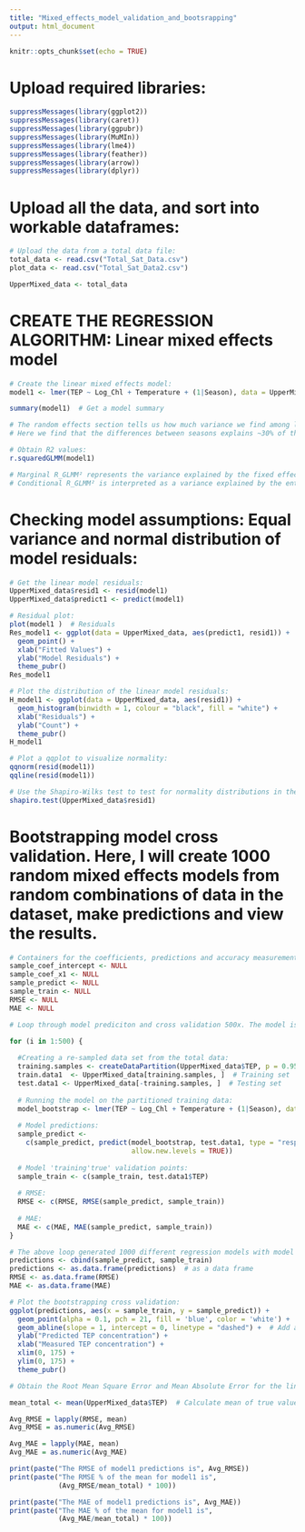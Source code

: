 ```yaml
---
title: "Mixed_effects_model_validation_and_bootsrapping"
output: html_document
---
```


```r
knitr::opts_chunk$set(echo = TRUE)
```


# Upload required libraries:
```r

suppressMessages(library(ggplot2))
suppressMessages(library(caret))
suppressMessages(library(ggpubr))
suppressMessages(library(MuMIn))
suppressMessages(library(lme4))
suppressMessages(library(feather))
suppressMessages(library(arrow))
suppressMessages(library(dplyr))

```


# Upload all the data, and sort into workable dataframes:
```r

# Upload the data from a total data file:
total_data <- read.csv("Total_Sat_Data.csv")
plot_data <- read.csv("Total_Sat_Data2.csv")

UpperMixed_data <- total_data

```

# CREATE THE REGRESSION ALGORITHM: Linear mixed effects model
```r

# Create the linear mixed effects model:
model1 <- lmer(TEP ~ Log_Chl + Temperature + (1|Season), data = UpperMixed_data)

summary(model1)  # Get a model summary

# The random effects section tells us how much variance we find among levels of our grouping factors, plus residual variance.
# Here we find that the differences between seasons explains ~30% of the total variation, or the left over variation after the variance explained by the fixed effects.

# Obtain R2 values:
r.squaredGLMM(model1)

# Marginal R_GLMM² represents the variance explained by the fixed effects
# Conditional R_GLMM² is interpreted as a variance explained by the entire model, including both fixed and random effects

```


# Checking model assumptions: Equal variance and normal distribution of model residuals:
```r

# Get the linear model residuals:
UpperMixed_data$resid1 <- resid(model1)  
UpperMixed_data$predict1 <- predict(model1) 

# Residual plot:
plot(model1 )  # Residuals
Res_model1 <- ggplot(data = UpperMixed_data, aes(predict1, resid1)) + 
  geom_point() + 
  xlab("Fitted Values") +
  ylab("Model Residuals") +
  theme_pubr()
Res_model1

# Plot the distribution of the linear model residuals:
H_model1 <- ggplot(data = UpperMixed_data, aes(resid1)) + 
  geom_histogram(binwidth = 1, colour = "black", fill = "white") +
  xlab("Residuals") +
  ylab("Count") +
  theme_pubr()
H_model1

# Plot a qqplot to visualize normality:
qqnorm(resid(model1))
qqline(resid(model1))

# Use the Shapiro-Wilks test to test for normality distributions in the lm residuals:
shapiro.test(UpperMixed_data$resid1) 

```


# Bootstrapping model cross validation. Here, I will create 1000 random mixed effects models from random combinations of data in the dataset, make predictions and view the results.

```r

# Containers for the coefficients, predictions and accuracy measurements:
sample_coef_intercept <- NULL
sample_coef_x1 <- NULL
sample_predict <- NULL
sample_train <- NULL
RMSE <- NULL
MAE <- NULL

# Loop through model prediciton and cross validation 500x. The model is trained on 95% of the data, and validated on the other 5%, 500x.

for (i in 1:500) {
  
  #Creating a re-sampled data set from the total data:
  training.samples <- createDataPartition(UpperMixed_data$TEP, p = 0.95, list = FALSE)
  train.data1  <- UpperMixed_data[training.samples, ]  # Training set
  test.data1 <- UpperMixed_data[-training.samples, ]  # Testing set
  
  # Running the model on the partitioned training data:
  model_bootstrap <- lmer(TEP ~ Log_Chl + Temperature + (1|Season), data = train.data1)
  
  # Model predictions:
  sample_predict <- 
    c(sample_predict, predict(model_bootstrap, test.data1, type = "response", 
                              allow.new.levels = TRUE))
  
  # Model 'training'true' validation points:
  sample_train <- c(sample_train, test.data1$TEP)
  
  # RMSE:
  RMSE <- c(RMSE, RMSE(sample_predict, sample_train))
  
  # MAE:
  MAE <- c(MAE, MAE(sample_predict, sample_train))
}

# The above loop generated 1000 different regression models with model coefficients, y intercepts and predictions, specified below: 
predictions <- cbind(sample_predict, sample_train)
predictions <- as.data.frame(predictions)  # as a data frame
RMSE <- as.data.frame(RMSE)
MAE <- as.data.frame(MAE)

# Plot the bootstrapping cross validation:
ggplot(predictions, aes(x = sample_train, y = sample_predict)) +
  geom_point(alpha = 0.1, pch = 21, fill = 'blue', color = 'white') +
  geom_abline(slope = 1, intercept = 0, linetype = "dashed") +  # Add a 1:1 line
  ylab("Predicted TEP concentration") +
  xlab("Measured TEP concentration") +
  xlim(0, 175) +
  ylim(0, 175) +
  theme_pubr()

# Obtain the Root Mean Square Error and Mean Absolute Error for the linear models - this will give us an estimate of their accuracy.

mean_total <- mean(UpperMixed_data$TEP)  # Calculate mean of true values

Avg_RMSE = lapply(RMSE, mean)
Avg_RMSE = as.numeric(Avg_RMSE)

Avg_MAE = lapply(MAE, mean)
Avg_MAE = as.numeric(Avg_MAE)

print(paste("The RMSE of model1 predictions is", Avg_RMSE))
print(paste("The RMSE % of the mean for model1 is", 
            (Avg_RMSE/mean_total) * 100))

print(paste("The MAE of model1 predictions is", Avg_MAE))
print(paste("The MAE % of the mean for model1 is", 
            (Avg_MAE/mean_total) * 100))


```
